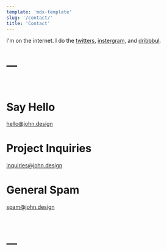```yaml
---
template: 'mdx-template'
slug: '/contact/'
title: 'Contact'
---
```



<Headline size="h3" display={true}>
  I'm on the internet. I do the <a href="https://twitter.com/johnchourajr" target="_blank" rel="nofollow"
>twitters</a>, <a href="https://instagram.com/johnchoura" target="_blank" rel="nofollow"
>instergram</a>, and <a href="https://dribbble.com/johnchourajr" target="_blank" rel="nofollow"
>dribbbul</a>.
</Headline>

<br/>

# —

<br/>

# Say Hello

hello@john.design

# Project Inquiries

inquiries@john.design

# General Spam

spam@john.design

<br/>

# —

<br/>
